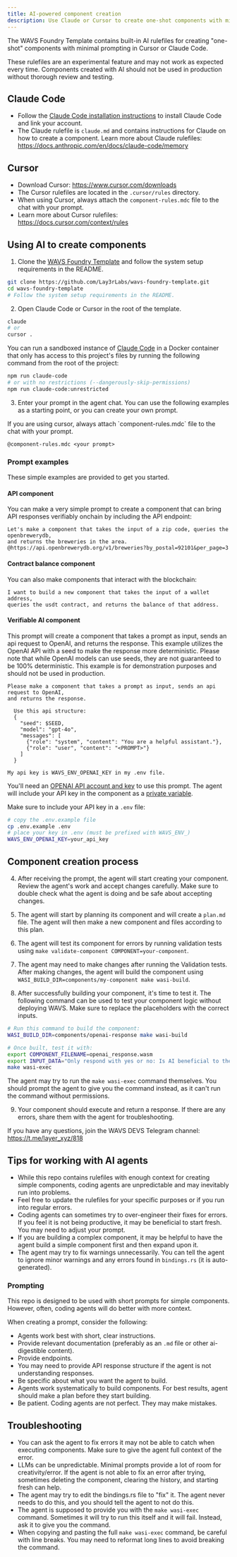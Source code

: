 ```yaml
---
title: AI-powered component creation
description: Use Claude or Cursor to create one-shot components with minimal prompting
---
```

<!--docsignore
docsignore-->

The WAVS Foundry Template contains built-in AI rulefiles for creating "one-shot" components with minimal prompting in Cursor or Claude Code.


These rulefiles are an experimental feature and may not work as expected every time. Components created with AI should not be used in production without thorough review and testing.

## Claude Code

- Follow the [Claude Code installation instructions](https://docs.anthropic.com/en/docs/claude-code/getting-started) to install Claude Code and link your account.
- The Claude rulefile is `claude.md` and contains instructions for Claude on how to create a component. Learn more about Claude rulefiles: https://docs.anthropic.com/en/docs/claude-code/memory

## Cursor

- Download Cursor: https://www.cursor.com/downloads
- The Cursor rulefiles are located in the `.cursor/rules` directory.
- When using Cursor, always attach the `component-rules.mdc` file to the chat with your prompt.
- Learn more about Cursor rulefiles: https://docs.cursor.com/context/rules

## Using AI to create components

1. Clone the [WAVS Foundry Template](https://github.com/Lay3rLabs/wavs-foundry-template) and follow the system setup requirements in the README.

```sh
git clone https://github.com/Lay3rLabs/wavs-foundry-template.git
cd wavs-foundry-template
# Follow the system setup requirements in the README.
```

2. Open Claude Code or Cursor in the root of the template.

```sh
claude
# or
cursor .
```

<Callout title="Sandboxed Claude Code" type="info">

You can run a sandboxed instance of [Claude Code](https://docs.anthropic.com/en/docs/agents-and-tools/claude-code/overview) in a Docker container that only has access to this project's files by running the following command from the root of the project:

```bash docci-ignore
npm run claude-code
# or with no restrictions (--dangerously-skip-permissions)
npm run claude-code:unrestricted
```

</Callout>

3. Enter your prompt in the agent chat. You can use the following examples as a starting point, or you can create your own prompt.

<Callout title="Attaching rulefiles" type="warn">
If you are using cursor, always attach `component-rules.mdc` file to the chat with your prompt.

```
@component-rules.mdc <your prompt>
```

</Callout>

### Prompt examples

These simple examples are provided to get you started.

#### API component

You can make a very simple prompt to create a component that can bring API responses verifiably onchain by including the API endpoint:

```
Let's make a component that takes the input of a zip code, queries the openbrewerydb, 
and returns the breweries in the area.
@https://api.openbrewerydb.org/v1/breweries?by_postal=92101&per_page=3
```

#### Contract balance component

You can also make components that interact with the blockchain:

```
I want to build a new component that takes the input of a wallet address,
queries the usdt contract, and returns the balance of that address.
```

#### Verifiable AI component

This prompt will create a component that takes a prompt as input, sends an api request to OpenAI, and returns the response. This example utilizes the OpenAI API with a seed to make the response more deterministic. Please note that while OpenAI models can use seeds, they are not guaranteed to be 100% deterministic. This example is for demonstration purposes and should not be used in production.

```
Please make a component that takes a prompt as input, sends an api request to OpenAI,
and returns the response.

  Use this api structure:
  {
    "seed": $SEED,
    "model": "gpt-4o",
    "messages": [
      {"role": "system", "content": "You are a helpful assistant."},
      {"role": "user", "content": "<PROMPT>"}
    ]
  }

My api key is WAVS_ENV_OPENAI_KEY in my .env file.
```

You'll need an [OPENAI API account and key](https://platform.openai.com/login) to use this prompt. The agent will include your API key in the component as a [private variable](./components/variables).

Make sure to include your API key in a `.env` file:

```sh
# copy the .env.example file
cp .env.example .env
# place your key in .env (must be prefixed with WAVS_ENV_)
WAVS_ENV_OPENAI_KEY=your_api_key
```

## Component creation process

4. After receiving the prompt, the agent will start creating your component. Review the agent's work and accept changes carefully. Make sure to double check what the agent is doing and be safe about accepting changes.

5. The agent will start by planning its component and will create a `plan.md` file. The agent will then make a new component and files according to this plan.

6. The agent will test its component for errors by running validation tests using `make validate-component COMPONENT=your-component`.

7. The agent may need to make changes after running the Validation tests. After making changes, the agent will build the component using `WASI_BUILD_DIR=components/my-component make wasi-build`.

8. After successfully building your component, it's time to test it. The following command can be used to test your component logic without deploying WAVS. Make sure to replace the placeholders with the correct inputs.

```sh
# Run this command to build the component:
WASI_BUILD_DIR=components/openai-response make wasi-build

# Once built, test it with:
export COMPONENT_FILENAME=openai_response.wasm
export INPUT_DATA="Only respond with yes or no: Is AI beneficial to the world?"
make wasi-exec
```

The agent may try to run the `make wasi-exec` command themselves. You should prompt the agent to give you the command instead, as it can't run the command without permissions.


9. Your component should execute and return a response. If there are any errors, share them with the agent for troubleshooting.

If you have any questions, join the WAVS DEVS Telegram channel: https://t.me/layer_xyz/818

## Tips for working with AI agents

- While this repo contains rulefiles with enough context for creating simple components, coding agents are unpredictable and may inevitably run into problems.
- Feel free to update the rulefiles for your specific purposes or if you run into regular errors.
- Coding agents can sometimes try to over-engineer their fixes for errors. If you feel it is not being productive, it may be beneficial to start fresh. You may need to adjust your prompt.
- If you are building a complex component, it may be helpful to have the agent build a simple component first and then expand upon it.
- The agent may try to fix warnings unnecessarily. You can tell the agent to ignore minor warnings and any errors found in `bindings.rs` (it is auto-generated).

### Prompting

This repo is designed to be used with short prompts for simple components. However, often, coding agents will do better with more context.

When creating a prompt, consider the following:

- Agents work best with short, clear instructions.
- Provide relevant documentation (preferably as an `.md` file or other ai-digestible content).
- Provide endpoints.
- You may need to provide API response structure if the agent is not understanding responses.
- Be specific about what you want the agent to build.
- Agents work systematically to build components. For best results, agent should make a plan before they start building.
- Be patient. Coding agents are not perfect. They may make mistakes.

## Troubleshooting

- You can ask the agent to fix errors it may not be able to catch when executing components. Make sure to give the agent full context of the error.
- LLMs can be unpredictable. Minimal prompts provide a lot of room for creativity/error. If the agent is not able to fix an error after trying, sometimes deleting the component, clearing the history, and starting fresh can help.
- The agent may try to edit the bindings.rs file to "fix" it. The agent never needs to do this, and you should tell the agent to not do this.
- The agent is supposed to provide you with the `make wasi-exec` command. Sometimes it will try to run this itself and it will fail. Instead, ask it to give you the command.
- When copying and pasting the full `make wasi-exec` command, be careful with line breaks. You may need to reformat long lines to avoid breaking the command.
